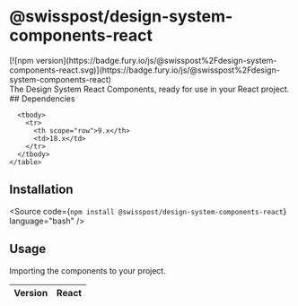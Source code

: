 
<Meta of={PackageStories} />

# @swisspost/design-system-components-react

<div className="npm-package-link">
  [![npm version](https://badge.fury.io/js/@swisspost%2Fdesign-system-components-react.svg)](https://badge.fury.io/js/@swisspost%2Fdesign-system-components-react)
</div>

<div className="lead">The Design System React Components, ready for use in your React project.</div>

<PackageDocs changelog={changelog}>
  ## Dependencies

  <div className="table-responsive table-fit-content text-start">
    <table aria-describedby="dependencies" className="table">
      <thead>
        <tr>
          <th scope="col">Version</th>
          <th scope="col">React</th>
        </tr>
      </thead>

      <tbody>
        <tr>
          <th scope="row">9.x</th>
          <td>18.x</td>
        </tr>
      </tbody>
    </table>

  </div>

## Installation

<Source code={`npm install @swisspost/design-system-components-react`} language="bash" />

## Usage

Importing the components to your project.

<Source code={ReactAppModuleSample} language="typescript" />
</PackageDocs>

